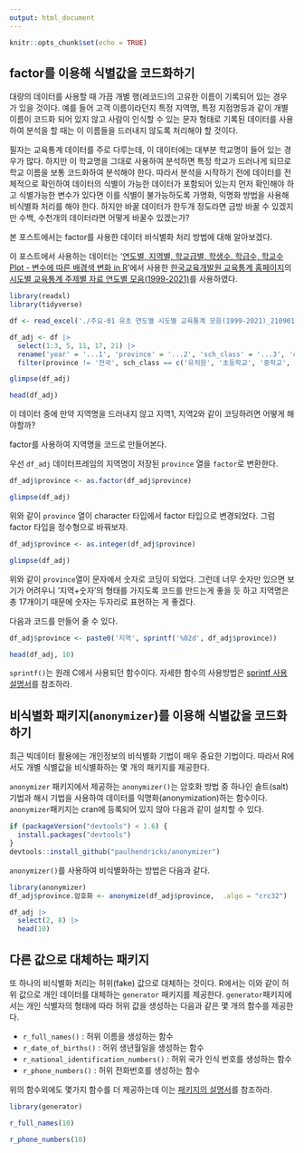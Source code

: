 ```yaml
---
output: html_document
---
```


```r
knitr::opts_chunk$set(echo = TRUE)
```

## factor를 이용해 식별값을 코드화하기

대량의 데이터를 사용할 때 가끔 개별 행(레코드)의 고유한 이름이 기록되어 있는 경우가 있을 것이다. 예를 들어 고객 이름이라던지 특정 지역명, 특정 지점명등과 같이 개별 이름이 코드화 되어 있지 않고 사람이 인식할 수 있는 문자 형태로 기록된 데이터를 사용하여 분석을 할 때는 이 이름들을 드러내지 않도록 처리해야 할 것이다.

필자는 교육통계 데이터를 주로 다루는데, 이 데이터에는 대부분 학교명이 들어 있는 경우가 많다. 하지만 이 학교명을 그대로 사용하여 분석하면 특정 학교가 드러나게 되므로 학교 이름을 보통 코드화하여 분석해야 한다. 따라서 분석을 시작하기 전에 데이터를 전체적으로 확인하여 데이터의 식별이 가능한 데이터가 포함되어 있는지 먼저 확인해야 하고 식별가능한 변수가 있다면 이를 식별이 불가능하도록 가명화, 익명화 방법을 사용해 비식별화 처리를 해야 한다. 하지만 바꿀 데이터가 한두개 정도라면 금방 바꿀 수 있겠지만 수백, 수천개의 데이터라면 어떻게 바꿀수 있겠는가?

본 포스트에서는 factor를 사용한 데이터 비식별화 처리 방법에 대해 알아보겠다.

이 포스트에서 사용하는 데이터는 '[연도별, 지역별, 학교급별, 학생수, 학급수, 학교수 Plot - 변수에 따른 배경색 변화 in R](https://2stndard.tistory.com/44)'에서 사용한 [한국교육개발원 교육통계 홈페이지](https://kess.kedi.re.kr)의 [시도별 교육통계 주제별 자료 연도별 모음(1999-2021)](https://kess.kedi.re.kr/userfile/6733224)를 사용하였다.

```r
library(readxl)
library(tidyverse)

df <- read_excel('./주요-01 유초 연도별 시도별 교육통계 모음(1999-2021)_210901.xlsx', skip = 3, na = '-', sheet = '01 개황', col_types = c('numeric', 'text', 'text', rep('numeric', 48)), col_names = F)

df_adj <- df |>
  select(1:3, 5, 11, 17, 21) |>
  rename('year' = '...1', 'province' = '...2', 'sch_class' = '...3', 'class_total' = '...5', 'stu_total' = '...11', 'teach_total' = '...17', 'teach_tmp_total' = '...21') |>
  filter(province != '전국', sch_class == c('유치원', '초등학교', '중학교', '고등학교'))

glimpse(df_adj)

head(df_adj)
```

이 데이터 중에 만약 지역명을 드러내지 않고 지역1, 지역2와 같이 코딩하려면 어떻게 해야할까?

factor를 사용하여 지역명을 코드로 만들어본다.

우선 `df_adj` 데이터프레임의 지역명이 저장된 `province` 열을 `factor`로 변환한다.

```r
df_adj$province <- as.factor(df_adj$province)

glimpse(df_adj)
```

위와 같이 `province` 열이 character 타입에서 factor 타입으로 변경되었다. 그럼 factor 타입을 정수형으로 바꿔보자.

```r
df_adj$province <- as.integer(df_adj$province)

glimpse(df_adj)
```

위와 같이 `province`열이 문자에서 숫자로 코딩이 되었다. 그런데 너무 숫자만 있으면 보기가 어려우니 '지역+숫자'의 형태를 가지도록 코드를 만드는게 좋을 듯 하고 지역명은 총 17개이기 때문에 숫자는 두자리로 표현하는 게 좋겠다.

다음과 코드를 만들어 줄 수 있다.

```r
df_adj$province <- paste0('지역', sprintf('%02d', df_adj$province))

head(df_adj, 10)
```

`sprintf()`는 원래 C에서 사용되던 함수이다. 자세한 함수의 사용방법은 [sprintf 사용설명서](https://www.rdocumentation.org/packages/base/versions/3.6.2/topics/sprintf)를 참조하라.


## 비식별화 패키지(`anonymizer`)를 이용해 식별값을 코드화하기

최근 빅데이터 활용에는 개인정보의 비식별화 기법이 매우 중요한 기법이다. 따라서 R에서도 개별 식별값을 비식별화하는 몇 개의 패키지를 제공한다. 

`anonymizer` 패키지에서 제공하는 `anonymizer()`는 암호화 방법 중 하나인 솔트(salt) 기법과 해시 기법을 사용하여 데이터를 익명화(anonymization)하는 함수이다. `anonymizer`패키지는 cran에 등록되어 있지 않아 다음과 같이 설치할 수 있다. 

```r
if (packageVersion("devtools") < 1.6) {
  install.packages("devtools")
}
devtools::install_github("paulhendricks/anonymizer")
```

`anonymizer()`를 사용하여 비식별화하는 방법은 다음과 같다. 

```r
library(anonymizer)
df_adj$province.암호화 <- anonymize(df_adj$province,  .algo = "crc32")

df_adj |>
  select(2, 8) |>
  head(10)
```

## 다른 값으로 대체하는 패키지

또 하나의 비식별화 처리는 허위(fake) 값으로 대체하는 것이다. R에서는 이와 같이 허위 값으로 개인 데이터를 대체하는 `generator` 패키지를 제공한다. 
`generator`패키지에서는 개인 식별자의 형태에 따라 허위 값을 생성하는 다음과 같은 몇 개의 함수를 제공한다. 

- `r_full_names()` : 허위 이름을 생성하는 함수
- `r_date_of_births()` : 허위 생년월일을 생성하는 함수
- `r_national_identification_numbers()` : 허위 국가 인식 번호를 생성하는 함수
- `r_phone_numbers()` : 허위 전화번호를 생성하는 함수

위의 함수외에도 몇가지 함수를 더 제공하는데 이는 [패키지의 설명서](https://github.com/paulhendricks/generator)를 참조하라.

```r
library(generator)

r_full_names(10)

r_phone_numbers(10)
```